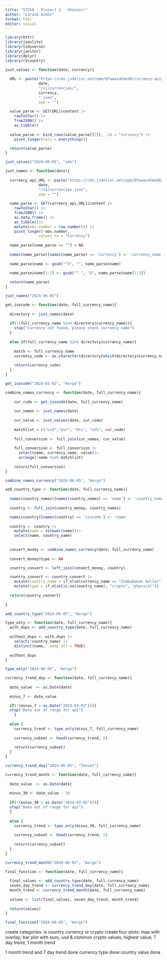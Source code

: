 ```yaml
---
title: "ST558 - Project 2 - Shinies!"
author: "Laraib Azmat"
format: html
editor: visual
---
```


```r
library(httr)
library(jsonlite)
library(tidyverse)
library(janitor)
library(dplyr)
library(r2country)
```

```r
just_values <- function(date, currency){
  
  URL <- paste("https://cdn.jsdelivr.net/npm/@fawazahmed0/currency-api@",
               date,
               "/v1/currencies/",
               currency,
               ".json",
               sep = "")
  
  value_parse <- GET(URL)$content |>
    rawToChar() |>
    fromJSON() |>
    as_tibble()
  
  value_parse <- bind_rows(value_parse[[2]], .id = "currency") |>
    pivot_longer(cols = everything())

  return(value_parse)
}
```

```r
just_values("2024-06-05", "zmk")
```
```r
just_names <- function(date){
  
  currency_api_URL <- paste("https://cdn.jsdelivr.net/npm/@fawazahmed0/currency-api@",
               date,
               "/v1/currencies.json",
               sep = "")
  
  name_parse <- GET(currency_api_URL)$content |>
    rawToChar() |>
    fromJSON() |>
    as.data.frame() |>
    as_tibble()|> 
    mutate(obs.number = row_number()) |>
    pivot_longer(-obs.number,
               values_to = "Currency")
  
  name_parse[name_parse == ""] = NA
  
  names(name_parse)[names(name_parse) == 'Currency'] <- 'currency_name'
  
  name_parse$name <- gsub("^X", "", name_parse$name)

  name_parse$name[1:2] <- gsub("^.", "$", name_parse$name[1:2])
  
  return(name_parse)
}
```

```r
just_names("2024-06-05")
```

```r
get_isocode <- function(date, full_currency_name){
  
  directory <- just_names(date)
  
  if(!(full_currency_name %in% directory$currency_name)){
    stop("Currency not found, please check currency name") 
  }  
  
  else if(full_currency_name %in% directory$currency_name){
    
    match <- full_currency_name
    currency_code <- as.character(directory[which(directory$currency_name == match), "name"])
    
    return(currency_code)
  }
}
```


```r
get_isocode("2024-03-02", "Aergo")
```

```r
combine_names_currency <- function(date, full_currency_name){  
  
    cur_code <- get_isocode(date, full_currency_name)
  
    cur_names <- just_names(date)
  
    cur_value <- just_values(date, cur_code)
  
    matchlist = c("usd","eur", "btc", "eth", cur_code)
  
    full_conversion <- full_join(cur_names, cur_value)
  
    full_conversion <- full_conversion |>
      select(name, currency_name, value)|>
      arrange(!name %in% matchlist) 
  
    return(full_conversion)
}
```

```r
combine_names_currency("2024-06-05", "Aergo")
```

```r
add_country_type <- function(date, full_currency_name){
  
  names(country_names)[names(country_names) == 'name'] <- 'country_name'
  
  country <- full_join(country_money, country_names)

  names(country)[names(country) == 'isocode'] <- 'name'
  
  country <- country |>
    mutate(name = tolower(name))|>
    select(name, country_name) 
  
  
  convert_money <- combine_names_currency(date, full_currency_name)
  
  convert_money$type <- NA

  country_convert <- left_join(convert_money, country)

  country_convert <- country_convert |>
    mutate(country_name = if_else(currency_name == "Zimbabwean Dollar", "Zimbabwe", country_name)) |>
    mutate(type = if_else(is.na(country_name), "crypto", "physical"))
  
  return(country_convert)
  
}
```

```r
add_country_type("2024-06-05", "Aergo")
```

```r
type_only <- function(date, full_currency_name){
  with_dups <- add_country_type(date, full_currency_name)
  
  without_dups <- with_dups |>
    select(!country_name) |>
    distinct(name, .keep_all = TRUE)
  
  without_dups
}
```

```r
type_only("2024-06-05", "Aergo")
```

```r
currency_trend_day <- function(date, full_currency_name){
  
  date_value  <- as.Date(date)
  
  minus_7 <- date_value

  if(!(minus_7 > as.Date("2024-03-02"))){
  stop("Date out of range for api") 
    }  
  
  else {
    currency_trend <- type_only(minus_7, full_currency_name)
    
    currency_subset <- head(currency_trend, 5)
    
    return(currency_subset)
  }
}
```

```r
currency_trend_day("2024-06-05", "Tenset")
```

```r
currency_trend_month <- function(date, full_currency_name){
  
  date_value  <- as.Date(date)
  
  minus_30 <- date_value - 30
  
  if(!(minus_30 > as.Date("2024-03-02"))){
  stop("Date out of range for api") 
  }  
  
  else {
    currency_trend <- type_only(minus_30, full_currency_name)
        
    currency_subset <- head(currency_trend, 5)
    
    return(currency_subset)
  }
}
```

```r
currency_trend_month("2024-06-05", "Aergo")
```


```r
final_function <- function(date, full_currency_name){
  
  final_values <- add_country_type(date, full_currency_name)
  seven_day_trend <- currency_trend_day(date, full_currency_name)
  month_trend <- currency_trend_month(date, full_currency_name)
  
  values <- list(final_values, seven_day_trend, month_trend)
  
  return(values)
}
```

```r
final_function("2024-06-05", "Aergo")
```


create categories: is country currency or crypto
create four plots: map with overlay; bar plot with euro, usd & common crypto values; highest value; 7 day trend, 1 month trend

1 month trend and 7 day trend done
currency type done
country value done





